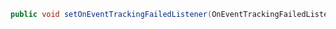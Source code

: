 ```java
public void setOnEventTrackingFailedListener(OnEventTrackingFailedListener onEventTrackingFailedListener)
```
